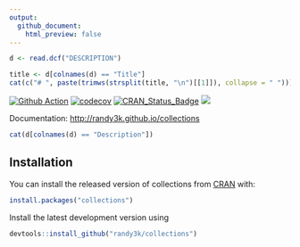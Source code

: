 ```yaml
---
output:
  github_document:
    html_preview: false
---
```

<!-- README.md is generated from README.Rmd. Please edit that file -->

```r
d <- read.dcf("DESCRIPTION")
```

```r
title <- d[colnames(d) == "Title"]
cat(c("# ", paste(trimws(strsplit(title, "\n")[[1]]), collapse = " ")))
```

[![Github Action](https://github.com/randy3k/collections/workflows/build/badge.svg?branch=master)](https://github.com/randy3k/collections)
[![codecov](https://codecov.io/gh/randy3k/collections/branch/master/graph/badge.svg)](https://codecov.io/gh/randy3k/collections)
[![CRAN\_Status\_Badge](http://www.r-pkg.org/badges/version/collections)](https://cran.r-project.org/package=collections)
[![](http://cranlogs.r-pkg.org/badges/grand-total/collections)](https://cran.r-project.org/package=collections)

Documentation: [http://randy3k.github.io/collections](https://randy3k.github.io/collections)

```r
cat(d[colnames(d) == "Description"])
```


## Installation

You can install the released version of collections from [CRAN](https://CRAN.R-project.org) with:

``` r
install.packages("collections")
```

Install the latest development version using

```r
devtools::install_github("randy3k/collections")
```
